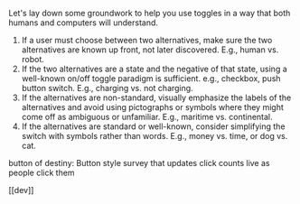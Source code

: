 
Let's lay down some groundwork to help you use toggles in a way that both humans and computers will understand.
1. If a user must choose between two alternatives, make sure the two alternatives are known up front, not later discovered. E.g., human vs. robot.
2. If the two alternatives are a state and the negative of that state, using a well-known on/off toggle paradigm is sufficient. e.g., checkbox, push button switch. E.g., charging vs. not charging.
3. If the alternatives are non-standard, visually emphasize the labels of the alternatives and avoid using pictographs or symbols where they might come off as ambiguous or unfamiliar. E.g., maritime vs. continental.
4. If the alternatives are standard or well-known, consider simplifying the switch with symbols rather than words. E.g., money vs. time, or dog vs. cat.

button of destiny: Button style survey that updates click counts live as people click them

[[dev]]